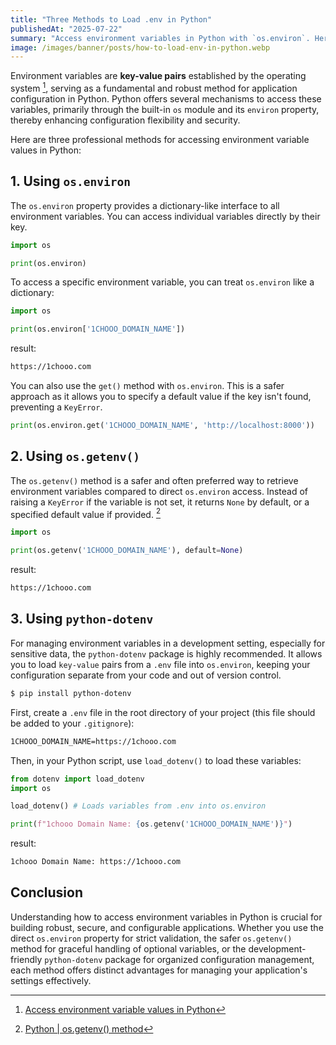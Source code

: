 ```yaml
---
title: "Three Methods to Load .env in Python"
publishedAt: "2025-07-22"
summary: "Access environment variables in Python with `os.environ`. Here are three ways to do it."
image: /images/banner/posts/how-to-load-env-in-python.webp
---
```


Environment variables are **key-value pairs** established by the operating system [^1], serving as a fundamental and robust method for application configuration in Python. Python offers several mechanisms to access these variables, primarily through the built-in `os` module and its `environ` property, thereby enhancing configuration flexibility and security.

Here are three professional methods for accessing environment variable values in Python:

## 1. Using `os.environ`

The `os.environ` property provides a dictionary-like interface to all environment variables. You can access individual variables directly by their key.

```python
import os

print(os.environ)
```

To access a specific environment variable, you can treat `os.environ` like a dictionary:

```python
import os

print(os.environ['1CHOOO_DOMAIN_NAME'])
```

result:

```bash
https://1chooo.com
```

You can also use the `get()` method with `os.environ`. This is a safer approach as it allows you to specify a default value if the key isn't found, preventing a `KeyError`.

```python
print(os.environ.get('1CHOOO_DOMAIN_NAME', 'http://localhost:8000'))
```

## 2. Using `os.getenv()`

The `os.getenv()` method is a safer and often preferred way to retrieve environment variables compared to direct `os.environ` access. Instead of raising a `KeyError` if the variable is not set, it returns `None` by default, or a specified default value if provided. [^2]

```python
import os

print(os.getenv('1CHOOO_DOMAIN_NAME'), default=None)
```

result:

```bash
https://1chooo.com
```

## 3. Using `python-dotenv`

For managing environment variables in a development setting, especially for sensitive data, the `python-dotenv` package is highly recommended. It allows you to load `key-value` pairs from a `.env` file into `os.environ`, keeping your configuration separate from your code and out of version control.

```bash
$ pip install python-dotenv
```

First, create a `.env` file in the root directory of your project (this file should be added to your `.gitignore`):

```bash
1CHOOO_DOMAIN_NAME=https://1chooo.com
```

Then, in your Python script, use `load_dotenv()` to load these variables:

```python
from dotenv import load_dotenv
import os

load_dotenv() # Loads variables from .env into os.environ

print(f"1chooo Domain Name: {os.getenv('1CHOOO_DOMAIN_NAME')}")
```

result:

```bash
1chooo Domain Name: https://1chooo.com
```

## Conclusion

Understanding how to access environment variables in Python is crucial for building robust, secure, and configurable applications. Whether you use the direct `os.environ` property for strict validation, the safer `os.getenv()` method for graceful handling of optional variables, or the development-friendly `python-dotenv` package for organized configuration management, each method offers distinct advantages for managing your application's settings effectively.

[^1]: [Access environment variable values in Python](https://www.geeksforgeeks.org/access-environment-variable-values-in-python/)

[^2]: [Python | os.getenv() method](https://www.geeksforgeeks.org/python/python-os-getenv-method/)
